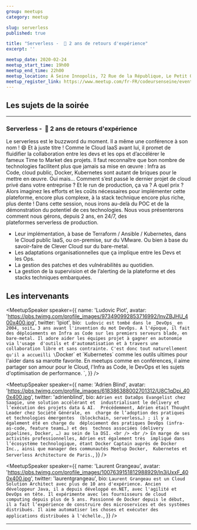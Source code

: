 ```yaml
---
group: meetups
category: meetup

slug: serverless
published: true

title: "Serverless -  🚀 2 ans de retours d'expérience"
excerpt: ''

meetup_date: 2020-02-24
meetup_start_time: 19h00
meetup_end_time: 22h00
meetup_location: À Seine Innopolis, 72 Rue de la République, Le Petit Quevilly
meetup_register_link: https://www.meetup.com/fr-FR/codeursenseine/events/268555503/
---
```


## Les sujets de la soirée

---

### Serverless -  🚀 2 ans de retours d'expérience

Le serverless est le buzzword du moment. Il a même une conférence à son nom ! :smile:
Et à juste titre !
Comme le Cloud IaaS avant lui, il promet de fluidifier la collaboration entre les devs et les ops et d’accélérer le fameux Time to Market des projets.
Il faut reconnaître que bon nombre de technologies facilitent plus que jamais sa mise en œuvre : Infra as Code, cloud public, Docker, Kubernetes sont autant de briques pour le mettre en œuvre.
Oui mais… Comment s’est passé le dernier projet de cloud privé dans votre entreprise ? Et le run de production, ça va ? A quel prix ? Alors imaginez les efforts et les coûts nécessaires pour implémenter cette plateforme, encore plus complexe, à la stack technique encore plus riche, plus dente !
Dans cette session, nous irons au-delà du POC et de la démonstration du potentiel de ces technologies.
Nous vous présenterons comment nous gérons, depuis 2 ans, en 24/7, des plateformes serverless de production.

- Leur implémentation, à base de Terraform / Ansible / Kubernetes, dans le Cloud public IaaS, ou on-premise, sur du VMware. Ou bien à base du savoir-faire de Clever Cloud sur du bare-metal.
- Les adaptations organisationnelles que ça implique entre les Devs et les Ops.
- La gestion des patches et des vulnérabilités au quotidien.
- La gestion de la supervision et de l’alerting de la plateforme et des stacks techniques embarquées.

## Les intervenants

<MeetupSpeaker
  speaker={{
    name: 'Ludovic Piot',
    avatar:
      'https://pbs.twimg.com/profile_images/973490992853716992/lnvZBJHU_400x400.jpg',
    twitter: 'lpiot',
    bio: `
Ludovic est tombé dans le _DevOps_ en 2004, soit… 3 ans avant l'invention du mot DevOps.
A l'époque, il fait des déploiements en Infra as Code sur les premiers serveurs blade, en bare-metal.
Il adore aider les équipes projet à gagner en autonomie via l'usage  d'outils et d'automatisation
et à travers une collaboration libre et sans contrainte. C'est donc tout naturellement qu'il a
accueilli \`Docker\` et \`Kubernetes\` comme les outils ultimes pour l'aider dans sa marotte favorite.
En meetups comme en conférences, il aime partager son amour pour le Cloud, l'Infra as Code, le DevOps
et les sujets d'optimisation de performance.
    `,
  }}
/>

<MeetupSpeaker
  speaker={{
    name: 'Adrien Blind',
    avatar:
      'https://pbs.twimg.com/profile_images/618386388002701312/U8C1qDpi_400x400.jpg',
    twitter: 'adrienblind',
    bio: `
Adrien est DataOps Evangelist chez Saagie, une solution accélérant et 
industrialisant le delivery et l’exécution des projets data & AI. 
Précédemment, Adrien était Thought Leader chez Société Générale, en 
charge de l’adoption des pratiques et technologies émergentes 
(blockchain, serverless…) ; il y a également été en charge du 
déploiement des pratiques DevOps (infra-as-code, feature teams…) et des 
technos associées (delivery pipelines, Docker, …) au sein de la DSI.
<br />
<br />
En marge de ses activités professionnelles, Adrien est également très 
impliqué dans l’écosystème technologique, étant Docker Captain auprès de
Docker Inc., ainsi que manager des communautés Meetup Docker, 
Kubernetes et Serverless Architecture de Paris.
    `,
  }}
/>

<MeetupSpeaker
  speaker={{
    name: 'Laurent Grangeau',
    avatar:
      'https://pbs.twimg.com/profile_images/1007639151812988929/ln3iUxxF_400x400.jpg',
    twitter: 'laurentgrangeau',
    bio: `
Laurent Grangeau est un Cloud Solution Architect avec plus de 10 ans
d'expérience. Ancien développeur Java, il a depuis développé en.NET, avec
l'agilité et DevOps en tête. Il expérimente avec les fournisseurs de cloud
computing depuis plus de 5 ans. Passionné de Docker depuis le début, il a
fait l’expérience de construire des microservices et des systèmes
distribués. Il aime automatiser les choses et exécuter des applications
distribuées à l'échelle.
    `,
  }}
/>

---
